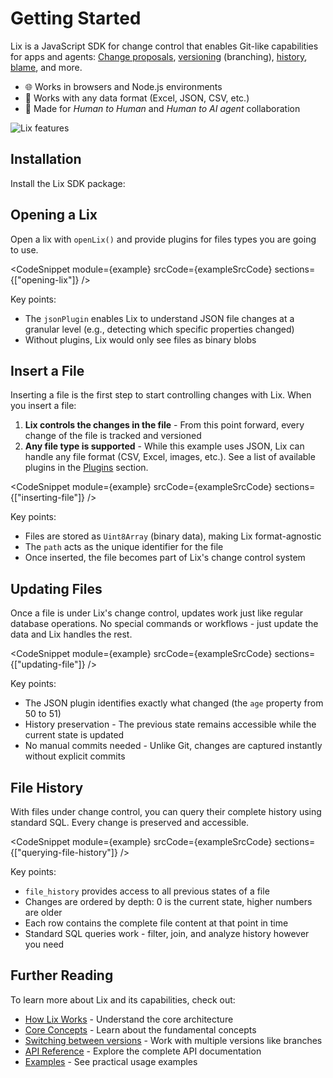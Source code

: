 
# Getting Started

Lix is a JavaScript SDK for change control that enables Git-like capabilities for apps and agents: [Change proposals](/guide/features/change-proposals.md), [versioning](/guide/features/versions.md) (branching), [history](/guide/features/history.md), [blame](/guide/features/attribution.md), and more.

- 🌐 Works in browsers and Node.js environments
- 🔌 Works with any data format (Excel, JSON, CSV, etc.)
- 🤖 Made for _Human to Human_ and _Human to AI agent_ collaboration

![Lix features](/lix-features.svg)

## Installation

Install the Lix SDK package:

<PackageManagerTabs command="install @lix-js/sdk @lix-js/plugin-json" />

## Opening a Lix

Open a lix with `openLix()` and provide plugins for files types you are going to use.

<CodeSnippet
  module={example}
  srcCode={exampleSrcCode}
  sections={["opening-lix"]}
/>

Key points:

- The `jsonPlugin` enables Lix to understand JSON file changes at a granular level (e.g., detecting which specific properties changed)
- Without plugins, Lix would only see files as binary blobs

## Insert a File

Inserting a file is the first step to start controlling changes with Lix. When you insert a file:

1. **Lix controls the changes in the file** - From this point forward, every change of the file is tracked and versioned
2. **Any file type is supported** - While this example uses JSON, Lix can handle any file format (CSV, Excel, images, etc.). See a list of available plugins in the [Plugins](/plugins) section.

<CodeSnippet
  module={example}
  srcCode={exampleSrcCode}
  sections={["inserting-file"]}
/>

Key points:

- Files are stored as `Uint8Array` (binary data), making Lix format-agnostic
- The `path` acts as the unique identifier for the file
- Once inserted, the file becomes part of Lix's change control system

## Updating Files

Once a file is under Lix's change control, updates work just like regular database operations. No special commands or workflows - just update the data and Lix handles the rest.

<CodeSnippet
  module={example}
  srcCode={exampleSrcCode}
  sections={["updating-file"]}
/>

Key points:

- The JSON plugin identifies exactly what changed (the `age` property from 50 to 51)
- History preservation - The previous state remains accessible while the current state is updated
- No manual commits needed - Unlike Git, changes are captured instantly without explicit commits

## File History

With files under change control, you can query their complete history using standard SQL. Every change is preserved and accessible.

<CodeSnippet
  module={example}
  srcCode={exampleSrcCode}
  sections={["querying-file-history"]}
/>

Key points:

- `file_history` provides access to all previous states of a file
- Changes are ordered by depth: 0 is the current state, higher numbers are older
- Each row contains the complete file content at that point in time
- Standard SQL queries work - filter, join, and analyze history however you need

## Further Reading

To learn more about Lix and its capabilities, check out:

- [How Lix Works](./how-lix-works) - Understand the core architecture
- [Core Concepts](./concepts/files) - Learn about the fundamental concepts
- [Switching between versions](./versions) - Work with multiple versions like branches
- [API Reference](/api/) - Explore the complete API documentation
- [Examples](/examples/) - See practical usage examples
